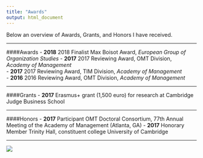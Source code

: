 ```yaml
---
title: "Awards"
output: html_document
---
```

Below an overview of Awards, Grants, and Honors I have received.

***

####Awards
- **2018** 2018 Finalist Max Boisot Award, *European Group of Organization Studies*
- **2017** 2017 Reviewing Award, OMT Division, *Academy of Management*  
- **2017** 2017 Reviewing Award, TIM Division, *Academy of Management*  
- **2016** 2016 Reviewing Award, OMT Division, *Academy of Management*

***
####Grants
- **2017** Erasmus+ grant (1,500 euro) for research at Cambridge Judge Business School

***

####Honors
- **2017**	Participant OMT Doctoral Consortium, 77th Annual Meeting of the Academy of Management (Atlanta, GA)
- **2017** Honorary Member Trinity Hall, constituent college University of Cambridge

***

![](https://www.jochemhummel.com/pictures/CODE-DAY3-2557.jpeg)